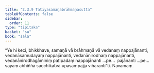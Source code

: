 ```yaml
---
title: "2.3.9 Tatiyasamaṇabrāhmaṇasutta"
tableOfContents: false
sidebar:
  order: 11
type: "tipitaka"
basket: "su"
book: "sala"
---
```



<DynamicBreadcrumb />

<Division number="277" book="sala">

<Paragraph number="1218" book="sala">
“Ye hi keci, bhikkhave, samaṇā vā brāhmaṇā vā vedanaṃ nappajānanti, vedanāsamudayaṃ nappajānanti, vedanānirodhaṃ nappajānanti, vedanānirodhagāminiṃ paṭipadaṃ nappajānanti …pe…  pajānanti …pe…  sayaṃ abhiññā sacchikatvā upasampajja viharantī”ti.

</Paragraph>
</Division>

<Paragraph number="1219" type="center" book="sala">
Navamaṃ.
</Paragraph>